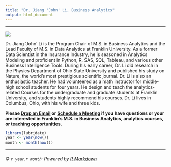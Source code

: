 ```yaml
---
title: "Dr. Jiang 'John' Li, Business Analytics"
output: html_document
---
```

***

![](./img/jiang.jpg)

Dr. Jiang 'John' Li is the Program Chair of M.S. in Business Analytics and the Lead Faculty of M.S. in Data Analytics at Franklin University. As a former Data Scientist in the Insurance Industry, he is seasoned in Analytics Modeling and proficient in Python, R, SAS, SQL, Tableau, and various other Business Intelligence Tools. During his early career, Dr. Li did research in the Physics Department of Ohio State University and published his study on Nature, the world's most prestigious scientific journal. Dr. Li is also an enthusiastic teacher. He had volunteered as a math instructor for middle-high school students for four years. He design and teach the analytics-related Courses for the undergraduate and graduate students at Franklin University, and students highly recommend his courses. Dr. Li lives in Columbus, Ohio, with his wife and three kids.


**Plesae [Drop an Email](mailto:jiang.li2@franklin.edu) or 
[Schedule a Meeting](https://outlook.office365.com/owa/calendar/JiangLi@FranklinU.onmicrosoft.com/bookings/) if you have questions or your are interested in Franklin's M.S. in Business Analytics, analytics courses, or teaching opportunities.**


```r
library(lubridate)
year <- year(now())
month <- month(now())
```


***
###### ©  `r year`.`r month`· Powered by [R Markdown](https://rmarkdown.rstudio.com/)



